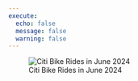 ```yaml
---
execute:
  echo: false
  message: false
  warning: false
---
```



![Citi Bike Rides in June 2024](citibike_june_2024.gif)

